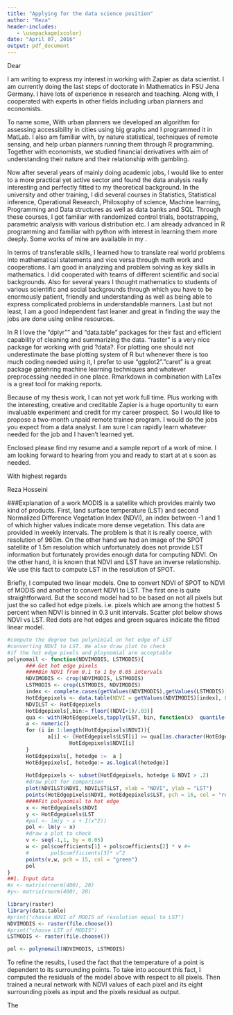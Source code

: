 ---
title: "Applying for the data science position"
author: "Reza"
header-includes:
   - \usepackage{xcolor}
date: "April 07, 2016"
output: pdf_document
---

Dear 

I am writing to express my interest in working with Zapier as data scientist. I am currently doing the last steps of doctorate in Mathematics in FSU Jena Germany. I have lots of experience in research and teaching. Along with, I cooperated with experts in other fields including urban planners  and economists.

To name some, With urban planners we developed an algorithm for assessing accessibility in cities using big graphs and I programmed it in MatLab. I also am familiar with, by nature statistical, techniques of remote sensing, and help urban planners running them through R programming. Together with economists, we studied financial derivatives with aim of understanding their nature and their relationship with gambling.

Now after several years of mainly doing academic jobs, I would like to enter to a more practical yet active sector and found the data analysis really interesting and perfectly fitted to my theoretical background. In the university and other training, I did several courses in Statistics, Statistical inference, Operational Research, Philosophy of science,   Machine learning, Programming and Data structures as well as data banks and SQL. Through these courses, I got familiar with randomized control trials, bootstrapping, parametric analysis with various distribution etc. I am already advanced in R programming and familiar with python with interest in learning them more deeply. Some works of mine are available in my [\textcolor{blue}{\underline{github page}}](https://github.com/srhumir). 

In terms of transferable skills, I learned how to translate real world problems into mathematical statements and vice versa through math work and cooperations. I am good in analyzing and problem solving as key skills in mathematics. I did cooperated with teams of different scientific and social backgrounds. Also for several years I thought mathematics to students of various scientific and social backgrounds through which you have to be enormously patient, friendly and understanding as well as being able to express complicated problems in understandable manners. Last but not least, I am a good independent fast leaner and great in finding the way the jobs are done using online resources.


In R I love the "dplyr"" and "data.table" packages for their fast and efficient capability of cleaning and summarizing the data. "raster" is a very nice package for working with grid ?data?. For plotting one should not underestimate the base plotting system of R but whenever there is too much coding needed using it, I prefer to use "ggplot2"."caret" is a great package gatehring machine learning techniques and whatever preprocessing needed in one place. Rmarkdown in combination with LaTex is a great tool for making reports. 


Because of my thesis work, I can not yet work full time.  Plus working with the interesting, creative and creditable Zapier is a huge oportunity to earn invaluable experiment and credit for my career prospect. So I would like to propose a two-month unpaid remote trainee program. I would do the jobs you expect from a data analyst. I am sure I can rapidly learn whatever needed for the job and I haven't learned yet.

Enclosed please find my resume and a sample report of a work of mine. I am looking forward to hearing from you and ready to start at at s soon as needed.


With highest regards

Reza Hosseini

###Explanation of a work
MODIS is a satellite which provides mainly two kind of products. First, land surface temperature (LST) and second Normalized Difference Vegetation Index (NDVI), an index between -1 and 1  of which higher values indicate more dense vegetation. This data are provided in weekly intervals. The problem is that it is really coerce, with resolution of 960m. On the other hand we had an image of the SPOT satellite of 1.5m resolution which unfortunately does not provide LST information but fortunately provides enough data for computing NDVI. On the other hand, it is known that NDVI and LST have an inverse relationship. We use this fact to compute LST in the resolution of SPOT.

Briefly, I computed two linear models. One to convert NDVI of SPOT to NDVI of MODIS and another to convert NDVI to LST. The first one is quite straightforward. But the second model had to be based on not all pixels but just the so called hot edge pixels. i.e. pixels which are among the hottest 5 percent when NDVI is binned in 0.3 unit intervals. Scatter plot below shows NDVI vs LST. Red dots are hot edges and green squares indicate the fitted linear model. 

 ```{r cache = T, echo = F, message = F}
 #compute the degree two polynimial on hot edge of LST 
#converting NDVI to LST. We also draw plot to check
#if the hot edge pixels and ploynomial are acceptable
polynomail <- function(NDVIMODIS, LSTMODIS){
       ### Get hot edge pixels
       ####Bin NDVI from 0.1 to 1 by 0.05 intervals
       NDVIMODIS <- crop(NDVIMODIS, LSTMODIS)
       LSTMODIS <- crop(LSTMODIS, NDVIMODIS)
       index <- complete.cases(getValues(NDVIMODIS),getValues(LSTMODIS))
       HotEdgepixels <- data.table(NDVI = getValues(NDVIMODIS)[index], LST = getValues(LSTMODIS)[index])
       NDVILST <- HotEdgepixels
       HotEdgepixels[,bin:= floor((NDVI+1)/.03)]
       qua <- with(HotEdgepixels,tapply(LST, bin, function(x)  quantile(x,probs = 0.9,na.rm = T)))
       a <- numeric()
       for (i in 1:length(HotEdgepixels$NDVI)){
              a[i] <- (HotEdgepixels$LST[i] >= qua[[as.character(HotEdgepixels$bin[i])]]) *
                     HotEdgepixels$NDVI[i]
       }
       HotEdgepixels[, hotedge :=  a ]
       HotEdgepixels[, hotedge:= as.logical(hotedge)]
       
       HotEdgepixels <- subset(HotEdgepixels, hotedge & NDVI > .2)
       #draw plot for comparison
       plot(NDVILST$NDVI, NDVILST$LST, xlab = "NDVI", ylab = "LST")
       points(HotEdgepixels$NDVI, HotEdgepixels$LST, pch = 16, col = "red")
       ####Fit polynomial to hot edge
       x <- HotEdgepixels$NDVI
       y <- HotEdgepixels$LST
       #pol <- lm(y ~ x + I(x^2))
       pol <- lm(y ~ x)
       #draw a plot to check
       v <- seq(-1,1, by = 0.05)
       w <- pol$coefficients[1] + pol$coefficients[2] * v #+
       #       pol$coefficients[3]* v^2 
       points(v,w, pch = 15, col = "green")
       pol
}
##1. Input data
#x <- matrix(rnorm(400), 20)
#y<- matrix(rnorm(400), 20)

library(raster)
library(data.table)
#print("chosse NDVI of MODIS of resolution equal to LST")
NDVIMODIS <- raster(file.choose())
#print("choose LST of MODIS")
LSTMODIS <- raster(file.choose())

pol <- polynomail(NDVIMODIS, LSTMODIS)

 ```

To refine the results, I used the fact that the temperature of a point is dependent to its surrounding points. To take into account this fact, I computed the residuals of the model above with respect to all pixels. Then trained a neural network with NDVI values of each pixel and its eight surrounding pixels as input and the pixels residual as output.

The 

